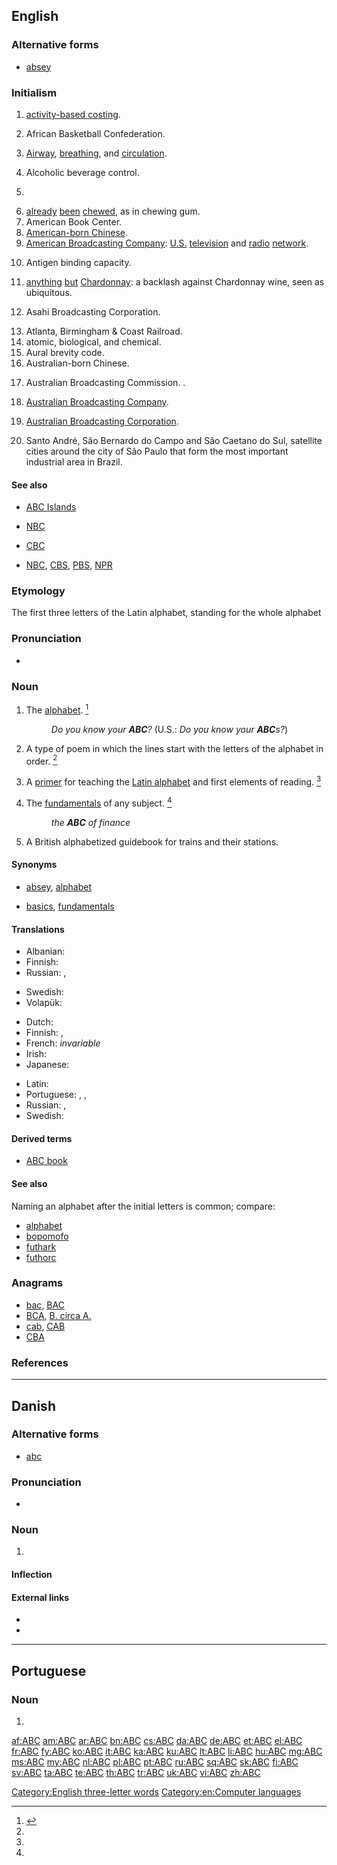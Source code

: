 {{also|abc}}
==English==

===Alternative forms===
* {{sense|noun}} [[absey]]

===Initialism===
{{rfc-header|Initialism}}
{{head|en|initialism}}

# {{context|business|_|management|lang=en}} [[w:Activity-based costing|activity-based costing]].
# African Basketball Confederation.
# {{context|emergency medicine|lang=en}} [[airway|Airway]], [[breathing]], and [[circulation]].
# Alcoholic beverage control.
# {{context|aviation|lang=en}} {{w|Advance Booking Charter}}
# [[already]] [[been]] [[chew]]ed, as in chewing gum.
# American Book Center.
# [[w:American-born Chinese|American-born Chinese]].
# [[wikipedia:American_Broadcasting_Company|American Broadcasting Company]]: [[United States|U.S.]] [[television]] and [[radio]] [[network]].
# {{context|medical|lang=en}} Antigen binding capacity.
# [[anything]] [[but]] [[Chardonnay]]: a backlash against Chardonnay wine, seen as ubiquitous.
# {{context|Japan|lang=en}} Asahi Broadcasting Corporation.
# Atlanta, Birmingham & Coast Railroad.
# atomic, biological, and chemical.
# Aural brevity code.
# Australian-born Chinese.
# {{context|obsolete|lang=en}} Australian Broadcasting Commission. {{defdate|1932}}.
# {{context|obsolete|lang=en}} [[w:Australian Broadcasting Company|Australian Broadcasting Company]]. {{defdate|1929}}
# [[wikipedia:Australian_Broadcasting_Corporation|Australian Broadcasting Corporation]]. {{defdate|From July 1983}}
# {{context|geography|lang=en}} Santo André, São Bernardo do Campo and São Caetano do Sul, satellite cities around the city of São Paulo that form the most important industrial area in Brazil.

====See also====
* [[ABC Islands]]
* {{sense|atomic, biological, chemical}} [[NBC]]
* {{sense|American-born Chinese}} [[CBC]]
* {{sense|American Broadcasting Company}} [[NBC]], [[CBS]], [[PBS]], [[NPR]]

===Etymology===
The first three letters of the Latin alphabet, standing for the whole alphabet

===Pronunciation===
* {{audio|en-us-ABC.ogg|Audio (US)|lang=en}}

===Noun===
{{en-noun|ABCs|ABC's}}

# {{context|US|usually|plural only|uncountable|lang=en}} The [[alphabet]]. {{defdate|First attested from around (1150 to 1350).}}<ref name=SOED>{{R:SOED5|page=3}}</ref>
#: ''Do you know your '''ABC'''?'' (U.S.: ''Do you know your '''ABC'''s?'')
# {{context|obsolete|poetry|lang=en}} A type of poem in which the lines start with the letters of the alphabet in order. {{defdate|Attested from around (1350 to 1470) until the mid 17<sup>th</sup> century.}}<ref name=SOED/>
# {{context|obsolete|lang=en}} A [[primer]] for teaching the [[Latin alphabet]] and first elements of reading. {{defdate|Attested from around (1350 to 1470) until the mid 17<sup>th</sup> century.}}<ref name=SOED/>
# The [[fundamental]]s of any subject. {{defdate|First attested in the mid 16<sup>th</sup> century.}}<ref name=SOED/>
#: ''the '''ABC''' of finance''
# {{context|UK|rail transport|lang=en}} A British alphabetized guidebook for trains and their stations.

====Synonyms====
* {{sense|alphabet}} [[absey]], [[alphabet]]
* {{sense|rudiments}} [[basic]]s, [[fundamental]]s

====Translations====
{{trans-see|alphabet}}

{{trans-top|primer for learning the alphabet}}
* Albanian: {{t+|sq|abetare}}
* Finnish: {{t+|fi|aapinen}}
* Russian: {{t+|ru|а́збука|f}}, {{t+|ru|буква́рь|m}}
{{trans-mid}}
* Swedish: {{t+|sv|abc-bok|c}}
* Volapük: {{t+|vo|lafababuk}}
{{trans-bottom}}

{{trans-top|rudiments}}
* Dutch: {{t+|nl|ABC|n}}
* Finnish: {{t+|fi|aakkoset|p}}, {{t+|fi|alkeet|p}}
* French: {{t+|fr|b.a.-ba|m}} ''invariable''
* Irish: {{t+|ga|aibítir|f}}
* Japanese: {{t+|ja|いろは|tr=iroha}}
{{trans-mid}}
* Latin: {{t|la|abecedaria|f}}
* Portuguese: {{t|pt|abc|m}}, {{t+|pt|abecê|m}}, {{t+|pt|á-bê-cê|m}}
* Russian: {{t+|ru|а́збука|f}}, {{t+|ru|азы́|m-p}}
* Swedish: {{t+|sv|abc|n}}
{{trans-bottom}}

====Derived terms====
* [[ABC book]]<!-- a primer. Shakespeare, ''King John, I-i'', as an "absey" book-->

====See also====
Naming an alphabet after the initial letters is common; compare:
* [[alphabet]]
* [[bopomofo]]
* [[futhark]]
* [[futhorc]]

===Anagrams===
* [[bac#English|bac]], [[BAC#English|BAC]]
* [[BCA#English|BCA]], [[B. circa A.#English|B. circa A.]]
* [[cab#English|cab]], [[CAB#English|CAB]]
* [[CBA#English|CBA]]

===References===
<references/>

[[Category:English three-letter words]]
[[Category:en:Computer languages]]

----

==Danish==

===Alternative forms===
* [[abc]]

===Pronunciation===
* {{IPA|/abeseː/|[æb̥eˈseːˀ]|lang=da}}

===Noun===
{{da-noun|stem=ABC'|en|er}}

# {{l|en|ABC}} {{gloss|a primer for teaching the Latin alphabet and first elements of reading; the rudiments of any subject}}

====Inflection====
{{da-noun-infl|stem=ABC'|en|er|4=ABC's}}

====External links====
* {{pedialite|lang=da}}
* {{pedialite|ABC (bog)|lang=da}}

----

==Portuguese==

===Noun===
{{pt-noun|m|s}}

# {{alternative form of|á-bê-cê|lang=pt}}

[[af:ABC]]
[[am:ABC]]
[[ar:ABC]]
[[bn:ABC]]
[[cs:ABC]]
[[da:ABC]]
[[de:ABC]]
[[et:ABC]]
[[el:ABC]]
[[fr:ABC]]
[[fy:ABC]]
[[ko:ABC]]
[[it:ABC]]
[[ka:ABC]]
[[ku:ABC]]
[[lt:ABC]]
[[li:ABC]]
[[hu:ABC]]
[[mg:ABC]]
[[ms:ABC]]
[[my:ABC]]
[[nl:ABC]]
[[pl:ABC]]
[[pt:ABC]]
[[ru:ABC]]
[[sq:ABC]]
[[sk:ABC]]
[[fi:ABC]]
[[sv:ABC]]
[[ta:ABC]]
[[te:ABC]]
[[th:ABC]]
[[tr:ABC]]
[[uk:ABC]]
[[vi:ABC]]
[[zh:ABC]]